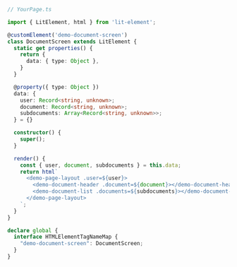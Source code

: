 ```ts
// YourPage.ts

import { LitElement, html } from 'lit-element';

@customElement('demo-document-screen')
class DocumentScreen extends LitElement {
  static get properties() {
    return {
      data: { type: Object },
    }
  }

  @property({ type: Object })
  data: {
    user: Record<string, unknown>;
    document: Record<string, unknown>;
    subdocuments: Array<Record<string, unknown>>;
  } = {}

  constructor() {
    super();
  }

  render() {
    const { user, document, subdocuments } = this.data;
    return html`
      <demo-page-layout .user=${user}>
        <demo-document-header .document=${document}></demo-document-header>
        <demo-document-list .documents=${subdocuments}></demo-document-list>
      </demo-page-layout>
    `;
  }
}

declare global {
  interface HTMLElementTagNameMap {
    "demo-document-screen": DocumentScreen;
  }
}
```